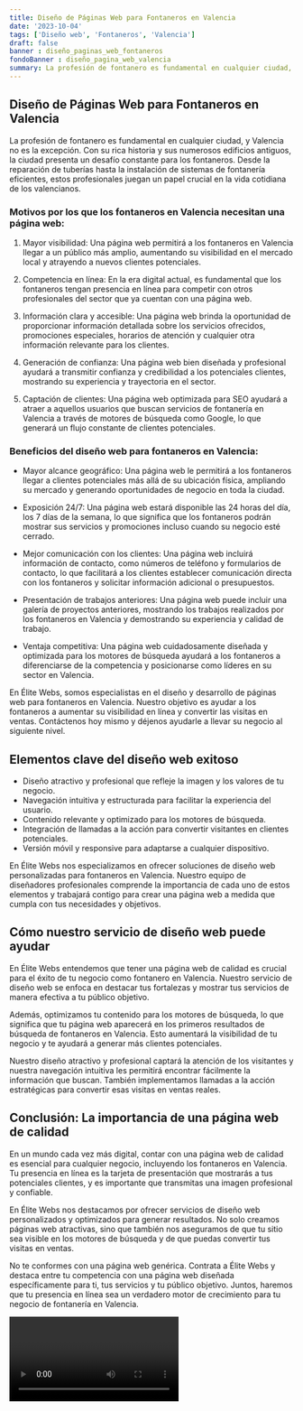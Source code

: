 ```yaml
---
title: Diseño de Páginas Web para Fontaneros en Valencia
date: '2023-10-04'
tags: ['Diseño web', 'Fontaneros', 'Valencia']
draft: false
banner : diseño_paginas_web_fontaneros
fondoBanner : diseño_pagina_web_valencia
summary: La profesión de fontanero es fundamental en cualquier ciudad, y Valencia no es la excepción. Con su rica historia y sus numerosos edificios antiguos, la ciudad presenta un desafío constante para los fontaneros. Desde la reparación de tuberías hasta la instalación de sistemas de fontanería eficientes, estos profesionales juegan un papel crucial en la vida cotidiana de los valencianos.
---
```


## Diseño de Páginas Web para Fontaneros en Valencia

La profesión de fontanero es fundamental en cualquier ciudad, y Valencia no es la excepción. Con su rica historia y sus numerosos edificios antiguos, la ciudad presenta un desafío constante para los fontaneros. Desde la reparación de tuberías hasta la instalación de sistemas de fontanería eficientes, estos profesionales juegan un papel crucial en la vida cotidiana de los valencianos.

### Motivos por los que los fontaneros en Valencia necesitan una página web:

1. Mayor visibilidad: Una página web permitirá a los fontaneros en Valencia llegar a un público más amplio, aumentando su visibilidad en el mercado local y atrayendo a nuevos clientes potenciales.

2. Competencia en línea: En la era digital actual, es fundamental que los fontaneros tengan presencia en línea para competir con otros profesionales del sector que ya cuentan con una página web.

3. Información clara y accesible: Una página web brinda la oportunidad de proporcionar información detallada sobre los servicios ofrecidos, promociones especiales, horarios de atención y cualquier otra información relevante para los clientes.

4. Generación de confianza: Una página web bien diseñada y profesional ayudará a transmitir confianza y credibilidad a los potenciales clientes, mostrando su experiencia y trayectoria en el sector.

5. Captación de clientes: Una página web optimizada para SEO ayudará a atraer a aquellos usuarios que buscan servicios de fontanería en Valencia a través de motores de búsqueda como Google, lo que generará un flujo constante de clientes potenciales.

### Beneficios del diseño web para fontaneros en Valencia:

- Mayor alcance geográfico: Una página web le permitirá a los fontaneros llegar a clientes potenciales más allá de su ubicación física, ampliando su mercado y generando oportunidades de negocio en toda la ciudad.

- Exposición 24/7: Una página web estará disponible las 24 horas del día, los 7 días de la semana, lo que significa que los fontaneros podrán mostrar sus servicios y promociones incluso cuando su negocio esté cerrado.

- Mejor comunicación con los clientes: Una página web incluirá información de contacto, como números de teléfono y formularios de contacto, lo que facilitará a los clientes establecer comunicación directa con los fontaneros y solicitar información adicional o presupuestos.

- Presentación de trabajos anteriores: Una página web puede incluir una galería de proyectos anteriores, mostrando los trabajos realizados por los fontaneros en Valencia y demostrando su experiencia y calidad de trabajo.

- Ventaja competitiva: Una página web cuidadosamente diseñada y optimizada para los motores de búsqueda ayudará a los fontaneros a diferenciarse de la competencia y posicionarse como líderes en su sector en Valencia.

En Élite Webs, somos especialistas en el diseño y desarrollo de páginas web para fontaneros en Valencia. Nuestro objetivo es ayudar a los fontaneros a aumentar su visibilidad en línea y convertir las visitas en ventas. Contáctenos hoy mismo y déjenos ayudarle a llevar su negocio al siguiente nivel.

<GifSeo />

<Cta />

## Elementos clave del diseño web exitoso

- Diseño atractivo y profesional que refleje la imagen y los valores de tu negocio.
- Navegación intuitiva y estructurada para facilitar la experiencia del usuario.
- Contenido relevante y optimizado para los motores de búsqueda.
- Integración de llamadas a la acción para convertir visitantes en clientes potenciales.
- Versión móvil y responsive para adaptarse a cualquier dispositivo.

En Élite Webs nos especializamos en ofrecer soluciones de diseño web personalizadas para fontaneros en Valencia. Nuestro equipo de diseñadores profesionales comprende la importancia de cada uno de estos elementos y trabajará contigo para crear una página web a medida que cumpla con tus necesidades y objetivos.

## Cómo nuestro servicio de diseño web puede ayudar

En Élite Webs entendemos que tener una página web de calidad es crucial para el éxito de tu negocio como fontanero en Valencia. Nuestro servicio de diseño web se enfoca en destacar tus fortalezas y mostrar tus servicios de manera efectiva a tu público objetivo.

Además, optimizamos tu contenido para los motores de búsqueda, lo que significa que tu página web aparecerá en los primeros resultados de búsqueda de fontaneros en Valencia. Esto aumentará la visibilidad de tu negocio y te ayudará a generar más clientes potenciales.

Nuestro diseño atractivo y profesional captará la atención de los visitantes y nuestra navegación intuitiva les permitirá encontrar fácilmente la información que buscan. También implementamos llamadas a la acción estratégicas para convertir esas visitas en ventas reales.

## Conclusión: La importancia de una página web de calidad

En un mundo cada vez más digital, contar con una página web de calidad es esencial para cualquier negocio, incluyendo los fontaneros en Valencia. Tu presencia en línea es la tarjeta de presentación que mostrarás a tus potenciales clientes, y es importante que transmitas una imagen profesional y confiable.

En Élite Webs nos destacamos por ofrecer servicios de diseño web personalizados y optimizados para generar resultados. No solo creamos páginas web atractivas, sino que también nos aseguramos de que tu sitio sea visible en los motores de búsqueda y de que puedas convertir tus visitas en ventas.

No te conformes con una página web genérica. Contrata a Élite Webs y destaca entre tu competencia con una página web diseñada específicamente para ti, tus servicios y tu público objetivo. Juntos, haremos que tu presencia en línea sea un verdadero motor de crecimiento para tu negocio de fontanería en Valencia.

<Video />

<CtaBot job='Fontaneros' city='Valencia'/>

<Gmaps query='Valencia+españa+maps' />